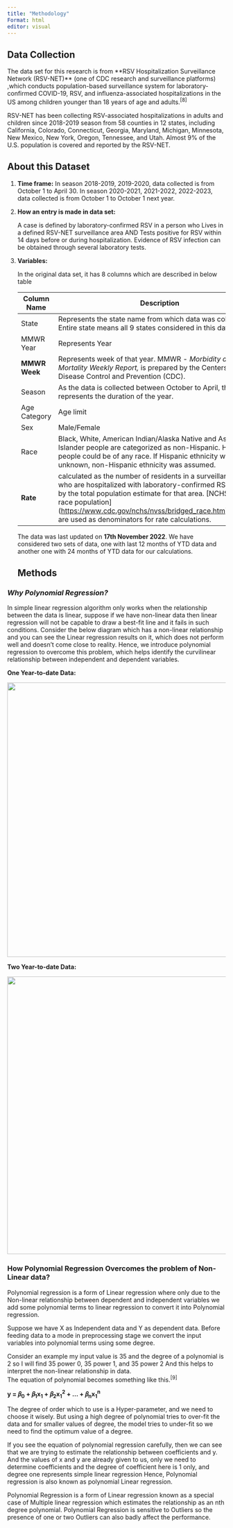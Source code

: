 ```yaml
---
title: "Methodology"
Format: html
editor: visual
---
```


## Data Collection

The data set for this research is from \*\*RSV Hospitalization Surveillance Network (RSV-NET)\*\* (one of CDC research and surveillance platforms) ,which conducts population-based surveillance system for laboratory-confirmed COVID-19, RSV, and influenza-associated hospitalizations in the US among children younger than 18 years of age and adults.^\[8\]^

RSV-NET has been collecting RSV-associated hospitalizations in adults and children since 2018-2019 season from 58 counties in 12 states, including California, Colorado, Connecticut, Georgia, Maryland, Michigan, Minnesota, New Mexico, New York, Oregon, Tennessee, and Utah. Almost 9% of the U.S. population is covered and reported by the RSV-NET.

## About this Dataset

1.  **Time frame:** In season 2018-2019, 2019-2020, data collected is from October 1 to April 30. In season 2020-2021, 2021-2022, 2022-2023, data collected is from October 1 to October 1 next year.

2.  **How an entry is made in data set:**

    A case is defined by laboratory-confirmed RSV in a person who Lives in a defined RSV-NET surveillance area AND Tests positive for RSV within 14 days before or during hospitalization. Evidence of RSV infection can be obtained through several laboratory tests.

3.  **Variables:**

    In the original data set, it has 8 columns which are described in below table

    | Column Name   | Description                                                                                                                                                                                                                                                                                                          |
    |------------------|------------------------------------------------------|
    | State         | Represents the state name from which data was collected. Entire state means all 9 states considered in this dataset.                                                                                                                                                                                                 |
    | MMWR Year     | Represents Year                                                                                                                                                                                                                                                                                                      |
    | **MMWR Week** | Represents week of that year. MMWR - *Morbidity and Mortality Weekly Report,* is prepared by the Centers for Disease Control and Prevention (CDC).                                                                                                                                                                   |
    | Season        | As the data is collected between October to April, this represents the duration of the year.                                                                                                                                                                                                                         |
    | Age Category  | Age limit                                                                                                                                                                                                                                                                                                            |
    | Sex           | Male/Female                                                                                                                                                                                                                                                                                                          |
    | Race          | Black, White, American Indian/Alaska Native and Asian/Pacific Islander people are categorized as non-Hispanic. Hispanic people could be of any race. If Hispanic ethnicity was unknown, non-Hispanic ethnicity was assumed.                                                                                          |
    | **Rate**      | calculated as the number of residents in a surveillance area who are hospitalized with laboratory-confirmed RSV divided by the total population estimate for that area. \[NCHS bridged-race population\](<https://www.cdc.gov/nchs/nvss/bridged_race.htm>) estimates are used as denominators for rate calculations. |

    The data was last updated on **17th November 2022**. We have considered two sets of data, one with last 12 months of YTD data and another one with 24 months of YTD data for our calculations.

    ## Methods

### *Why Polynomial Regression?*

In simple linear regression algorithm only works when the relationship between the data is linear, suppose if we have non-linear data then linear regression will not be capable to draw a best-fit line and it fails in such conditions. Consider the below diagram which has a non-linear relationship and you can see the Linear regression results on it, which does not perform well and doesn't come close to reality. Hence, we introduce polynomial regression to overcome this problem, which helps identify the curvilinear relationship between independent and dependent variables.

**One Year-to-date Data:**

![](images/paste-4507D324.png){width="633"}

**Two Year-to-date Data:**

![](images/paste-4D5AA4F8.png){width="640"}

### **How Polynomial Regression Overcomes the problem of Non-Linear data?**

Polynomial regression is a form of Linear regression where only due to the Non-linear relationship between dependent and independent variables we add some polynomial terms to linear regression to convert it into Polynomial regression.

Suppose we have X as Independent data and Y as dependent data. Before feeding data to a mode in preprocessing stage we convert the input variables into polynomial terms using some degree.

Consider an example my input value is 35 and the degree of a polynomial is 2 so I will find 35 power 0, 35 power 1, and 35 power 2 And this helps to interpret the non-linear relationship in data.\
The equation of polynomial becomes something like this.^\[9\]^

**y = 𝛽~0~ + 𝛽~1~x~1~ + 𝛽~2~x~1~^2^ + ... + 𝛽~n~x~1~^n^**

The degree of order which to use is a Hyper-parameter, and we need to choose it wisely. But using a high degree of polynomial tries to over-fit the data and for smaller values of degree, the model tries to under-fit so we need to find the optimum value of a degree.

If you see the equation of polynomial regression carefully, then we can see that we are trying to estimate the relationship between coefficients and y. And the values of x and y are already given to us, only we need to determine coefficients and the degree of coefficient here is 1 only, and degree one represents simple linear regression Hence, Polynomial regression is also known as polynomial Linear regression.

Polynomial Regression is a form of Linear regression known as a special case of Multiple linear regression which estimates the relationship as an nth degree polynomial. Polynomial Regression is sensitive to Outliers so the presence of one or two Outliers can also badly affect the performance.
